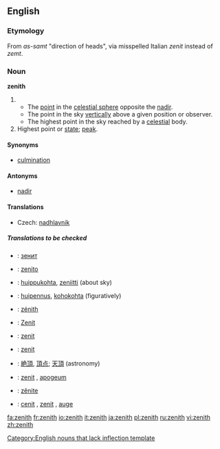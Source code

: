 {{wikipedia}}
==English==

===Etymology===
From {{Arab.}} ''as-samt'' "direction of heads", via misspelled Italian ''zenit'' instead of ''zemt''.

===Noun===
'''zenith'''

# {{astronomy}}
#* The [[point]] in the [[celestial sphere]] opposite the [[nadir]].
#* The point in the sky [[vertically]] above a given position or observer.
#* The highest point in the sky reached by a [[celestial]] body.
# Highest point or [[state]]; [[peak]].

====Synonyms====
*[[culmination]]

====Antonyms====
*[[nadir]]

====Translations====
{{trans-top|point in the sky vertically above a given position or observer}}
*Czech: [[nadhlavník]] {{m}}
{{trans-mid}}
{{trans-bottom}}
=====Translations to be checked=====
{{checktrans}}

*{{ttbc|Bulgarian}}: [[зенит]] {{m}}
*{{ttbc|Esperanto}}: [[zenito]]
*{{ttbc|Finnish}}: [[huippukohta]], [[zeniitti]] (about sky)
*{{ttbc|Finnish}}: [[huipennus]], [[kohokohta]] (figuratively)
*{{ttbc|French}}: [[zénith]] {{m}}
*{{ttbc|German}}: [[Zenit]] {{m}}
*{{ttbc|Interlingua}}: [[zenit]]

*{{ttbc|Italian}}: [[zenit]] {{m}}
*{{ttbc|Japanese}}: [[絶頂]], [[頂点]]; [[天頂]] (astronomy)
*{{ttbc|Polish}}: [[zenit]] {{m}}, [[apogeum]] {{n}}
*{{ttbc|Portuguese}}: [[zênite]] {{m}}
*{{ttbc|Spanish}}: [[cenit]] {{m}}, [[zenit]] {{m}}, [[auge]] {{m}}


[[Category:English nouns that lack inflection template]]

[[fa:zenith]]
[[fr:zenith]]
[[io:zenith]]
[[it:zenith]]
[[ja:zenith]]
[[pl:zenith]]
[[ru:zenith]]
[[vi:zenith]]
[[zh:zenith]]